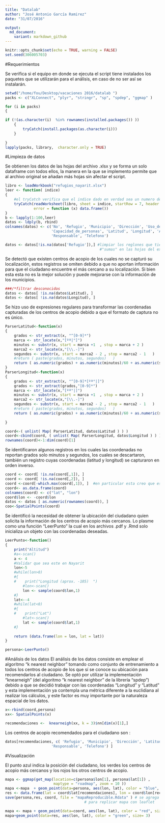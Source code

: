 ```yaml
---
title: "Datalab"
author: "José Antonio García Ramirez"
date: "31/07/2016"

output:
  md_document:
    variant: markdown_github
---
```



```r
knitr::opts_chunk$set(echo = TRUE, warning = FALSE)
set.seed(306005703)
```


#Requerimientos 

Se verifica si el equipo en donde se ejecuta el script tiene instalados los paquetes que se utilizarán para el análisis, en caso de no ser así se instalarán. 


```r

setwd("/home/fou/Desktop/vacaciones 2016/datalab ")
packs <- c("XLConnect", "plyr", "stringr", "sp", "spdep", "ggmap" )

for (i in packs)
{

if (!(as.character(i)  %in% rownames(installed.packages()) ))
    {
        tryCatch(install.packages(as.character(i)))    
    }
 
}
lapply(packs, library,  character.only = TRUE)
```





#Limpieza de datos

Se obtienen los datos de las hojas del archivo .xlsx y se forma un solo dataframe con todos ellos, la manera en la que se implemento permite que al archivo original se añadan más hojas sin afectar el script. 

```r
libro <- loadWorkbook("refugios_nayarit.xlsx")
leer <- function( indice)
{
    #el tryCatch verifica que el indice dado en verdad sea un numero de hoja 
    tryCatch(readWorksheet(libro, sheet = indice, startRow = 7, header =FALSE ),
             error = function (x) data.frame())
}
b <- lapply(1:100,leer)
datos <- ldply(b, rbind) 
colnames(datos) <- c('No', 'Refugio', 'Municipio', 'Dirección', 'Uso_del_inmueble', 'Servicios',
                     'Capacidad_de_personas', 'Latitud', 'Longitud', 'Altitud',
                     'Responsable', 'Telefono')  

datos <- datos[!is.na(datos['Refugio']),] #limpiar los reglones que tienen 
                                           #"sumas" en las hojas del excel
```

Se detectó que existen centros de acopio de los cuales no se capturó su localización, estos registros se omiten debido a que no aportan información para que el ciudadano encuentre el más cercano a su localización. Si bien esta esta no es la mejor solución y puede mejorarse con la información de los municipios. 

```r
###/*filtrar desconocidos
datos <- datos[ !is.na(datos$Latitud), ]
datos <- datos[ !is.na(datos$Longitud), ]
```



Se hizo uso de expresiones regulares para transformar las coordenadas capturadas de los centros de acopio debido a que el formato de captura no es único.

```r
ParserLatitud<-function(x)
{
    grados <- str_extract(x, "^[0-9]*")
    marca <- str_locate(x,"[ºª|°]")
    minutos <- substr(x, start = marca +1  , stop = marca + 2 )
    marca2 <- str_locate(x,"[\\.-]")
    segundos <- substr(x, start = marca2 - 2 , stop = marca2 - 1   )
    #return ( paste(grados, minutos, segundos)   )
    return ( as.numeric(grados) + as.numeric(minutos)/60 + as.numeric(segundos)/3600)
}
ParserLongitud<-function(x)
{
    grados <- str_extract(x, "^[0-9]*[ºª°|]")
    grados <- str_extract(grados,"[0-9]*")
    marca <- str_locate(x,"[ºª°|]")
    minutos <- substr(x, start = marca +1  , stop = marca + 2 )
    marca2 <- str_locate(x,"[\\.-]")
    segundos <- substr(x, start = marca2 - 2 , stop = marca2 - 1   )
    #return ( paste(grados, minutos, segundos)   )
    return ( as.numeric(grados) + as.numeric(minutos)/60 + as.numeric(segundos)/3600)
    
}

coord<-( unlist( Map( ParserLatitud, datos$Latitud ) ) )
coord<-cbind(coord, ( unlist( Map( ParserLongitud, datos$Longitud ) ) ) )
rownames(coord)<-1:dim(coord)[1]
```


Se identificaron algunos registros en los cuales las coordenadas no reportan grados solo minutos y segundos, los cuales se descartaron, también un registro cuyas coordenadas (latitud y longitud) se capturaron en orden inverso.


```r
coord <- coord[ !is.na(coord[,1]), ]
coord <- coord[ !is.na(coord[,2]), ]
coord <-coord[-which.max(coord[,1]), ]  #en particular esta creo que esta mal capturada
coord<- as.data.frame(coord)
colnames(coord) <- c("lat", "lon")
coord$lon <- -coord$lon
datos <- datos [ as.numeric(rownames(coord)), ]
coo<-SpatialPoints(coord)
```



Se identificó la necesidad de obtener la ubicación del ciudadano quien solicita la información de los centros de acopio más cercanos. Lo plasme como una función “LeerPunto” la cual en los archivos .pdf y .Rmd solo inicializa un objeto con las coordenadas deseadas.

```r
LeerPunto<-function()
{
    print("Altitud")
    #a<-scan()
    a <- 4 
    #Validar que sea este en Nayarit
    lon<-5
    #while(lon>0)
    #{
    #    print("Longitud (aprox. -105)  ")
        #lon<-scan()
        lon <- sample(coord$lon,1)
    #}
    lat<--4
    #while(lat<0)
    #{
    #    print("Lat")
        #lat<-scan()
        lat <- sample(coord$lat,1)
    #}
    
    return (data.frame(lon = lon, lat = lat))
}

persona<-LeerPunto()
```



#Análisis de los datos
El análisis de los datos consiste en emplear el algoritmo “k nearest neighbor” tomando como conjunto de entrenamiento a todos los centros de acopio de los que sí se conoce su ubicación para recomendarlos al ciudadano.
Se optó por utilizar la implementación “knearneigh” (del algoritmo “k nearest neighbor” de la librería “spdep”) debido a que se decidió trabajar con las coordenadas “Longitud” y “Latitud” y esta implementación ya contempla una métrica diferente a la euclidiana al realizar los cálculos, y este factor es muy importante por la naturaleza espacial de los datos.  

```r
x<-rbind(coord,persona)
xx<- SpatialPoints(x)

recomendaciones <-  knearneigh(xx, k = 3)$nn[dim(x)[1],]

```



Los centros de acopio recomendados para el ciudadano son :

```r
datos[recomendaciones, c( 'Refugio', 'Municipio', 'Dirección', 'Latitud', 'Longitud', 'Altitud',
                     'Responsable', 'Telefono') ]
```

#Visualización

El punto azul indica la posición del ciudadano, los verdes los centros de acopio más cercanos y los rojos los otros centros de acopio.


```r
mapa <- ggmap(get_map(location=c(persona$lon[1], persona$lat[1]) , 
                      maptype = "roadmap", zoom = 10 ))
mapa <-mapa  + geom_point(data=persona, aes(lon, lat), color = "blue", size= 5)
res <- data.frame(lat = coord$lat[recomendaciones], lon = coord$lon[recomendaciones])
save(persona,res, coord, file = "mapaReproducible.Rdata" ) # se agrega linea para 											#guardar .Rdata con los datos necesarios
									# para replicar mapa con leaflet

mapa <- mapa + geom_point(data=coord, aes(lon, lat), color = "red", size= 2)
mapa+geom_point(data=res, aes(lon, lat), color = "green", size= 3)




    

```

